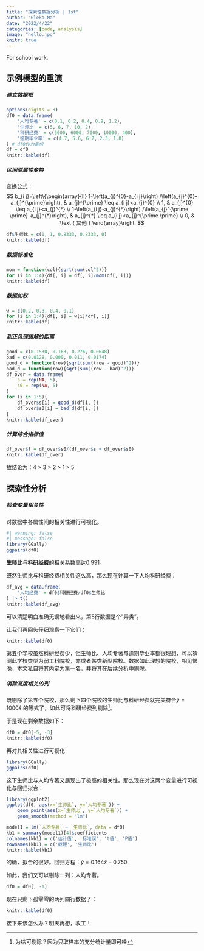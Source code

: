 ```yaml
---
title: "探索性数据分析 | 1st"
author: "Gleko Ma"
date: "2022/4/22"
categories: [code, analysis]
image: "hello.jpg"
knitr: true
---
```


For school work.

## 示例模型的重演

##### 建立数据框

```r
options(digits = 3)
df0 = data.frame(
    '人均专著' = c(0.1, 0.2, 0.4, 0.9, 1.2),
    '生师比' = c(5, 6, 7, 10, 2),
    '科研经费' = c(5000, 6000, 7000, 10000, 400),
    '逾期毕业率' = c(4.7, 5.6, 6.7, 2.3, 1.8)
) # df0作为备份
df = df0
knitr::kable(df)
```

##### 区间型属性变换

变换公式：
$$
b_{i j}=\left\{\begin{array}{ll}
1-\left(a_{j}^{0}-a_{i j}\right) /\left(a_{j}^{0}-a_{j}^{\prime}\right), & a_{j}^{\prime} \leq a_{i j}<a_{j}^{0} \\
1, & a_{j}^{0} \leq a_{i j}<a_{j}^{*} \\
1-\left(a_{i j}-a_{j}^{*}\right) /\left(a_{j}^{\prime \prime}-a_{j}^{*}\right), & a_{j}^{*} \leq a_{i j}<a_{j}^{\prime \prime} \\
0, & \text { 其他 }
\end{array}\right.
$$

```r
df$生师比 = c(1, 1, 0.8333, 0.8333, 0)
knitr::kable(df)
```

##### 数据标准化

```r
mom = function(col){sqrt(sum(col^2))}
for (i in 1:4){df[, i] = df[, i]/mom(df[, i])}
knitr::kable(df)
```

##### 数据加权

```r
w = c(0.2, 0.3, 0.4, 0.1)
for (i in 1:4){df[, i] = w[i]*df[, i]}
knitr::kable(df)
```

##### 到正负理想解的距离

```r
good = c(0.1530, 0.163, 0.276, 0.0648)
bad = c(0.0128, 0.000, 0.011, 0.0174)
good_d = function(row){sqrt(sum((row - good)^2))}
bad_d = function(row){sqrt(sum((row - bad)^2))}
df_over = data.frame(
    s = rep(NA, 5),
    s0 = rep(NA, 5)
)
for (i in 1:5){
    df_over$s[i] = good_d(df[i, ])
    df_over$s0[i] = bad_d(df[i, ])
}
knitr::kable(df_over)
```

##### 计算综合指标值

```r
df_over$f = df_over$s0/(df_over$s + df_over$s0)
knitr::kable(df_over)
```

故结论为：4 > 3 > 2 > 1 > 5

## 探索性分析

##### 检查变量相关性

对数据中各属性间的相关性进行可视化。

```r
#| warning: false
#| message: false
library(GGally)
ggpairs(df0)
```

**生师比**与**科研经费**的相关系数高达0.991。

既然生师比与科研经费相关性这么高，那么现在计算一下人均科研经费：

```r
df_avg = data.frame(
    '人均经费' = df0$科研经费/df0$生师比
) |> t()
knitr::kable(df_avg)
```

可以清楚明白准确无误地看出来，第5行数据是个"异类"。

让我们再回头仔细观察一下它们：

```r
knitr::kable(df0)
```

第五个学校虽然科研经费少，但生师比、人均专著与逾期毕业率都很理想，可以猜测此学校类型为弱工科院校，亦或者某类新型院校。数据如此理想的院校，相见恨晚，本文私自将其内定为第一名，并将其在后续分析中剔除。

##### 消除高度相关的列

既剔除了第五个院校，那么剩下四个院校的生师比与科研经费就完美符合$\hat{y}=1000\hat{x}$.的等式了，如此可将科研经费列剔除[^1]。

[^1]: 为啥可剔除？因为只取样本的充分统计量即可哇

于是现在剩余数据如下：

```r
df0 = df0[-5, -3]
knitr::kable(df0)
```

再对其相关性进行可视化

```r
library(GGally)
ggpairs(df0)
```

这下生师比与人均专著又展现出了极高的相关性。那么现在对这两个变量进行可视化与回归拟合：

```r
library(ggplot2)
ggplot(df0, aes(x=`生师比`, y=`人均专著`)) + 
    geom_point(aes(x=`生师比`, y=`人均专著`)) + 
    geom_smooth(method = "lm")

model1 = lm(`人均专著` ~ `生师比`, data = df0)
kb1 = summary(model1)[4]$coefficients
colnames(kb1) = c('估计值', '标准误', 't值', 'P值')
rownames(kb1) = c('截距', '生师比')
knitr::kable(kb1)
```

的确，拟合的很好。回归方程：$\hat{y} =0.164\hat{x}-0.750$.

如此，我们又可以剔除一列：人均专著。

```r
df0 = df0[, -1]
```

现在只剩下孤零零的两列四行数据了：

```r
knitr::kable(df0)
```

接下来该怎么办？明天再想，收工！
